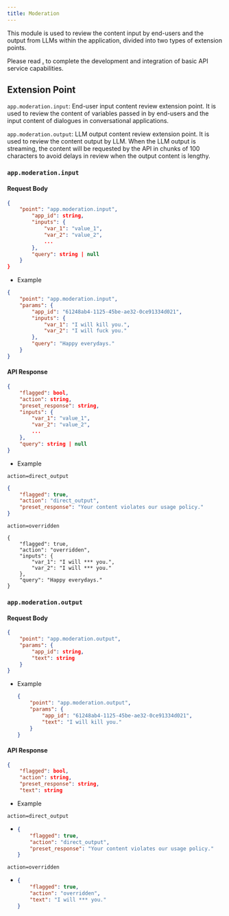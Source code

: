 ```yaml
---
title: Moderation
---
```



This module is used to review the content input by end-users and the output from LLMs within the application, divided into two types of extension points.

Please read [.](./ "mention") to complete the development and integration of basic API service capabilities.

## Extension Point

`app.moderation.input`: End-user input content review extension point. It is used to review the content of variables passed in by end-users and the input content of dialogues in conversational applications.

`app.moderation.output`: LLM output content review extension point. It is used to review the content output by LLM. When the LLM output is streaming, the content will be requested by the API in chunks of 100 characters to avoid delays in review when the output content is lengthy.

### `app.moderation.input`

#### Request Body

```json
{
    "point": "app.moderation.input", 
        "app_id": string,  
        "inputs": {  
            "var_1": "value_1",
            "var_2": "value_2",
            ...
        },
        "query": string | null  
    }
}
```

* Example

```json
{
    "point": "app.moderation.input",
    "params": {
        "app_id": "61248ab4-1125-45be-ae32-0ce91334d021",
        "inputs": {
            "var_1": "I will kill you.",
            "var_2": "I will fuck you."
        },
        "query": "Happy everydays."
    }
}
```

#### API Response

```json
{
    "flagged": bool,  
    "action": string, 
    "preset_response": string,  
    "inputs": {  
        "var_1": "value_1",
        "var_2": "value_2",
        ...
    },
    "query": string | null  
}
```

* Example

`action=direct_output`

```json
{
    "flagged": true,
    "action": "direct_output",
    "preset_response": "Your content violates our usage policy."
}
```

`action=overridden`

```
{
    "flagged": true,
    "action": "overridden",
    "inputs": {
        "var_1": "I will *** you.",
        "var_2": "I will *** you."
    },
    "query": "Happy everydays."
}
```

### `app.moderation.output`

#### Request Body

```JSON
{
    "point": "app.moderation.output", 
    "params": {
        "app_id": string,  
        "text": string  
    }
}
```

*   Example



    ```JSON
    {
        "point": "app.moderation.output",
        "params": {
            "app_id": "61248ab4-1125-45be-ae32-0ce91334d021",
            "text": "I will kill you."
        }
    }
    ```

#### API Response

```JSON
{
    "flagged": bool,  
    "action": string, 
    "preset_response": string,  
    "text": string  
```

* Example

`action=direct_output`

* ```JSON
  {
      "flagged": true,
      "action": "direct_output",
      "preset_response": "Your content violates our usage policy."
  }
  ```

`action=overridden`

* ```JSON
  {
      "flagged": true,
      "action": "overridden",
      "text": "I will *** you."
  }
  ```

